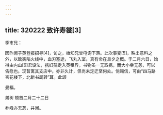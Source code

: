 ```yaml
---
---
---
```

title: 320222 致许寿裳[3]
---




季巿兄：

因昨闻子英登报招寻[4]，访之，始知兄曾电询下落。此次事变[5]，殊出意料之外，以致突陷火线中，血刃塞途，飞丸入室，真有命在旦夕之概。于二月六日，始得由内山[6]君设法，携妇孺走入英租界，书物虽一无取携，而大小幸无恙，可以告慰也。现暂寓其支店中，亦非久计，但尚未定迁至何处。倘赐信，可由“四马路杏花楼下，北新书局转”耳。此颂

曼福。

弟树 顿首二月二十二日

乔峰亦无恙，并闻。